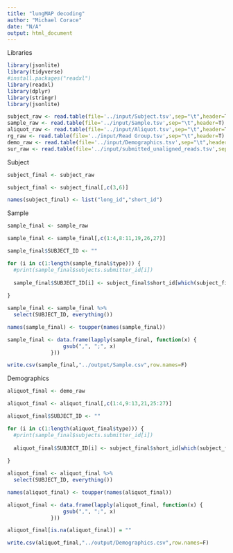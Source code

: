 ```yaml
---
title: "lungMAP decoding"
author: "Michael Corace"
date: "N/A"
output: html_document
---
```


Libraries
```r
library(jsonlite)
library(tidyverse)
#install.packages("readxl")
library(readxl)
library(dplyr)
library(stringr)
library(jsonlite)
```

```r
subject_raw <- read.table(file='../input/Subject.tsv',sep="\t",header=T)
sample_raw <- read.table(file='../input/Sample.tsv',sep="\t",header=T)
aliquot_raw <- read.table(file='../input/Aliquot.tsv',sep="\t",header=T)
rg_raw <- read.table(file='../input/Read Group.tsv',sep="\t",header=T)
demo_raw <- read.table(file='../input/Demographics.tsv',sep="\t",header=T)
sur_raw <- read.table(file='../input/submitted_unaligned_reads.tsv',sep="\t",header=T)

```


Subject
```r
subject_final <- subject_raw

subject_final <- subject_final[,c(3,6)]

names(subject_final) <- list("long_id","short_id")
```

Sample
```r
sample_final <- sample_raw

sample_final <- sample_final[,c(1:4,8:11,19,26,27)]

sample_final$SUBJECT_ID <- ""

for (i in c(1:length(sample_final$type))) {
  #print(sample_final$subjects.submitter_id[i])
  
  sample_final$SUBJECT_ID[i] <- subject_final$short_id[which(subject_final$long_id==sample_final$subjects.submitter_id[i])]
  
}

sample_final <- sample_final %>%
  select(SUBJECT_ID, everything())

names(sample_final) <- toupper(names(sample_final))

sample_final <- data.frame(lapply(sample_final, function(x) {
                  gsub(",", ";", x)
              }))

write.csv(sample_final,"../output/Sample.csv",row.names=F)
```

Demographics
```r
aliquot_final <- demo_raw

aliquot_final <- aliquot_final[,c(1:4,9:13,21,25:27)]

aliquot_final$SUBJECT_ID <- ""

for (i in c(1:length(aliquot_final$type))) {
  #print(sample_final$subjects.submitter_id[i])
  
  aliquot_final$SUBJECT_ID[i] <- subject_final$short_id[which(subject_final$long_id==aliquot_final$subjects.submitter_id[i])]
  
}

aliquot_final <- aliquot_final %>%
  select(SUBJECT_ID, everything())

names(aliquot_final) <- toupper(names(aliquot_final))

aliquot_final <- data.frame(lapply(aliquot_final, function(x) {
                  gsub(",", ";", x)
              }))

aliquot_final[is.na(aliquot_final)] = ""

write.csv(aliquot_final,"../output/Demographics.csv",row.names=F)
```










